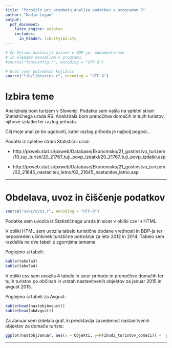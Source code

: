 ```yaml
---
title: "Poročilo pri predmetu Analiza podatkov s programom R"
author: "Nadja Legan"
output:
  pdf_document:
    latex_engine: xelatex
    includes:
      in_header: lib/styles.sty
---
```


```r
# Če želimo nastaviti pisave v PDF-ju, odkomentiramo
# in sledimo navodilom v programu.
#source("fontconfig.r", encoding = "UTF-8")

# Uvoz vseh potrebnih knjižnic
source("lib/libraries.r", encoding = "UTF-8")
```

# Izbira teme

Analizirala bom turizem v Sloveniji. Podatke sem našla na spletni strani Statističnega urada RS. Analizirala bom prenočitve domačih in tujih turistov, njihove izdatke ter razlog prihoda.

Cilj moje analize bo ugotoviti, kater razlog prihoda je najbolj pogost...

Podatki iz spletne strani Statistični urad:

 - http://pxweb.stat.si/pxweb/Database/Ekonomsko/21_gostinstvo_turizem/10_tuji_turisti/20_21767_tuji_povp_izdatki/20_21767_tuji_povp_izdatki.asp

 - http://pxweb.stat.si/pxweb/Database/Ekonomsko/21_gostinstvo_turizem/02_21645_nastanitev_letno/02_21645_nastanitev_letno.asp

***

# Obdelava, uvoz in čiščenje podatkov

```r
source("uvoz/uvoz.r", encoding = "UTF-8")
```

Podatke sem uvozila iz Statističnega urada in sicer v obliki csv in HTML.

V obliki HTML sem uvozila tabelo turistične dodane vrednosti in BDP-ja ter neposreden učinkinek turistične potrošnje za leto 2012 in 2014. Tabelo sem razdelila na dve tabeli z zgornjima temama.

Poglejmo si tabeli:
```r
kable(tabela3)
kable(tabela4)
```


V obliki csv sem uvozila 4 tabele in sicer prihode in prenočitve domačih ter tujih turistov po občinah in vrstah nastanitvenih objektov za januar 2015 in avgust 2015.

Poglejmo si tabeli za Avgust:

```r
kable(head(nastobjAvgust))
kable(head(obAvgust))
```

Za Januar sem izdelala graf, ki predstavlja zasedenost nastanitvenih objektov za domače turiste:

```r
ggplot(nastobjJanuar, aes(x = Objekti, y=Prihodi_turistov_domači)) +  geom_bar(stat = "identity") + labs(title = "Prihodi domačih turistov po nastanitvenih objektih", x = "Objekti", y= "") + theme(axis.text.x = element_text(angle = 90, vjust = 0.5)) 
```


***

